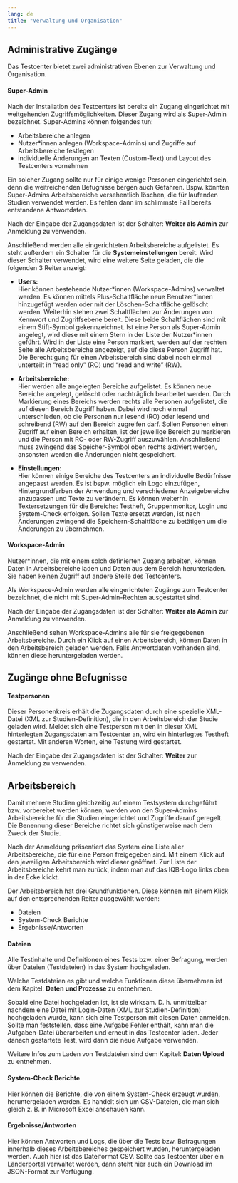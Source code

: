 ```yaml
---
lang: de
title: "Verwaltung und Organisation"
---
```


## Administrative Zugänge

Das Testcenter bietet zwei administrativen Ebenen zur Verwaltung und Organisation. 

#### Super-Admin

Nach der Installation des Testcenters ist bereits ein Zugang eingerichtet mit weitgehenden Zugriffsmöglichkeiten. Dieser Zugang wird als Super-Admin bezeichnet. Super-Admins können folgendes tun:

* Arbeitsbereiche anlegen
* Nutzer\*innen anlegen (Workspace-Admins) und Zugriffe auf Arbeitsbereiche festlegen
* individuelle Änderungen an Texten (Custom-Text) und Layout des Testcenters vornehmen

Ein solcher Zugang sollte nur für einige wenige Personen eingerichtet sein, denn die weitreichenden Befugnisse bergen auch Gefahren. Bspw. könnten Super-Admins Arbeitsbereiche versehentlich löschen, die für laufenden Studien verwendet werden. Es fehlen dann im schlimmste Fall bereits entstandene Antwortdaten.

Nach der Eingabe der Zugangsdaten ist der Schalter: **Weiter als Admin** zur Anmeldung zu verwenden.

Anschließend werden alle eingerichteten Arbeitsbereiche aufgelistet. Es steht außerdem ein Schalter für die **Systemeinstellungen** bereit. Wird dieser Schalter verwendet, wird eine weitere Seite geladen, die die folgenden 3 Reiter anzeigt:

* **Users:**<br>
Hier können bestehende Nutzer\*innen (Workspace-Admins) verwaltet werden. Es können mittels Plus-Schaltfläche neue Benutzer\*innen hinzugefügt werden oder mit der Löschen-Schaltfläche gelöscht werden. Weiterhin stehen zwei Schaltflächen zur Änderungen von Kennwort und Zugriffsebene bereit. Diese beide Schaltflächen sind mit einem Stift-Symbol gekennzeichnet. Ist eine Person als Super-Admin angelegt, wird diese mit einem Stern in der Liste der Nutzer\*innen geführt. Wird in der Liste eine Person markiert, werden auf der rechten Seite alle Arbeitsbereiche angezeigt, auf die diese Person Zugriff hat. Die Berechtigung für einen Arbeitsbereich sind dabei noch einmal unterteilt in "read only" (RO) und "read and write" (RW).

* **Arbeitsbereiche:**<br>
Hier werden alle angelegten Bereiche aufgelistet. Es können neue Bereiche angelegt, gelöscht oder nachträglich bearbeitet werden. Durch Markierung eines Bereichs werden rechts alle Personen aufgelistet, die auf diesen Bereich Zugriff haben. Dabei wird noch einmal unterschieden, ob die Personen nur lesend (RO) oder lesend und schreibend (RW) auf den Bereich zugreifen darf. Sollen Personen einen Zugriff auf einen Bereich erhalten, ist der jeweilige Bereich zu markieren und die Person mit RO- oder RW-Zugriff auszuwählen. Anschließend muss zwingend das Speicher-Symbol oben rechts aktiviert werden, ansonsten werden die Änderungen nicht gespeichert.

* **Einstellungen:**<br>
Hier können einige Bereiche des Testcenters an individuelle Bedürfnisse angepasst werden. Es ist bspw. möglich ein Logo einzufügen, Hintergrundfarben der Anwendung und verschiedener Anzeigebereiche anzupassen und Texte zu verändern. Es können weiterhin Textersetzungen für die Bereiche: Testheft, Gruppenmonitor, Login und System-Check erfolgen. Sollen Texte ersetzt werden, ist nach Änderungen zwingend die Speichern-Schaltfläche zu betätigen um die Änderungen zu übernehmen.


#### Workspace-Admin

Nutzer\*innen, die mit einem solch definierten Zugang arbeiten, können Daten in Arbeitsbereiche laden und Daten aus dem Bereich herunterladen. Sie haben keinen Zugriff auf andere Stelle des Testcenters. 

::: {.callout-note}
Als Workspace-Admin werden alle eingerichteten Zugänge zum Testcenter bezeichnet, die nicht mit Super-Admin-Rechten ausgestattet sind.
:::

Nach der Eingabe der Zugangsdaten ist der Schalter: **Weiter als Admin** zur Anmeldung zu verwenden.

Anschließend sehen Workspace-Admins alle für sie freigegebenen Arbeitsbereiche. Durch ein Klick auf einen Arbeitsbereich, können Daten in den Arbeitsbereich geladen werden. Falls Antwortdaten vorhanden sind, können diese heruntergeladen werden.

## Zugänge ohne Befugnisse

#### Testpersonen

Dieser Personenkreis erhält die Zugangsdaten durch eine spezielle XML-Datei (XML zur Studien-Definition), die in den Arbeitsbereich der Studie geladen wird. Meldet sich eine Testperson mit den in dieser XML hinterlegten Zugangsdaten am Testcenter an, wird ein hinterlegtes Testheft gestartet. Mit anderen Worten, eine Testung wird gestartet.

Nach der Eingabe der Zugangsdaten ist der Schalter: **Weiter** zur Anmeldung zu verwenden.

## Arbeitsbereich

Damit mehrere Studien gleichzeitig auf einem Testsystem durchgeführt bzw. vorbereitet werden können, werden von den Super-Admins Arbeitsbereiche für die Studien eingerichtet und Zugriffe darauf geregelt. Die Benennung dieser Bereiche richtet sich günstigerweise nach dem Zweck der Studie.

Nach der Anmeldung präsentiert das System eine Liste aller Arbeitsbereiche, die für eine Person freigegeben sind. Mit einem Klick auf den jeweiligen Arbeitsbereich wird dieser geöffnet. Zur Liste der Arbeitsbereiche kehrt man zurück, indem man auf das IQB-Logo links oben in der Ecke klickt.

Der Arbeitsbereich hat drei Grundfunktionen. Diese können mit einem Klick auf den entsprechenden Reiter ausgewählt werden:

* Dateien
* System-Check Berichte
* Ergebnisse/Antworten

#### Dateien

Alle Testinhalte und Definitionen eines Tests bzw. einer Befragung, werden über Dateien (Testdateien) in das System hochgeladen. 

::: {.callout-note}
Welche Testdateien es gibt und welche Funktionen diese übernehmen ist dem Kapitel: **Daten und Prozesse** zu entnehmen.
:::

Sobald eine Datei hochgeladen ist, ist sie wirksam. D. h. unmittelbar nachdem eine Datei mit Login-Daten (XML zur Studien-Definition) hochgeladen wurde, kann sich eine Testperson mit diesen Daten anmelden. Sollte man feststellen, dass eine Aufgabe Fehler enthält, kann man die Aufgaben-Datei überarbeiten und erneut in das Testcenter laden. Jeder danach gestartete Test, wird dann die neue Aufgabe verwenden.

::: {.callout-note}
Weitere Infos zum Laden von Testdateien sind dem Kapitel: **Daten Upload** zu entnehmen.
:::

#### System-Check Berichte

Hier können die Berichte, die von einem System-Check erzeugt wurden, heruntergeladen werden. Es handelt sich um CSV-Dateien, die man sich gleich z. B. in Microsoft Excel anschauen kann.

#### Ergebnisse/Antworten

Hier können Antworten und Logs, die über die Tests bzw. Befragungen innerhalb dieses Arbeitsbereiches gespeichert wurden, heruntergeladen werden. Auch hier ist das Dateiformat CSV. Sollte das Testcenter über ein Länderportal verwaltet werden, dann steht hier auch ein Download im JSON-Format zur Verfügung.

